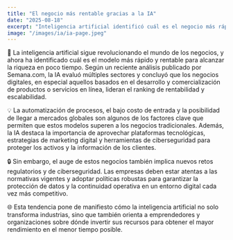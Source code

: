 ```yaml
---
title: "El negocio más rentable gracias a la IA"
date: "2025-08-18"
excerpt: "Inteligencia artificial identificó cuál es el negocio más rápido y rentable para alcanzar la riqueza."
image: "/images/ia/ia-page.jpeg"
---
```


🚀 La inteligencia artificial sigue revolucionando el mundo de los negocios, y ahora ha identificado cuál es el modelo más rápido y rentable para alcanzar la riqueza en poco tiempo. Según un reciente análisis publicado por Semana.com, la IA evaluó múltiples sectores y concluyó que los negocios digitales, en especial aquellos basados en el desarrollo y comercialización de productos o servicios en línea, lideran el ranking de rentabilidad y escalabilidad.

💡 La automatización de procesos, el bajo costo de entrada y la posibilidad de llegar a mercados globales son algunos de los factores clave que permiten que estos modelos superen a los negocios tradicionales. Además, la IA destaca la importancia de aprovechar plataformas tecnológicas, estrategias de marketing digital y herramientas de ciberseguridad para proteger los activos y la información de los clientes.

🔒 Sin embargo, el auge de estos negocios también implica nuevos retos regulatorios y de ciberseguridad. Las empresas deben estar atentas a las normativas vigentes y adoptar políticas robustas para garantizar la protección de datos y la continuidad operativa en un entorno digital cada vez más competitivo.

🌐 Esta tendencia pone de manifiesto cómo la inteligencia artificial no solo transforma industrias, sino que también orienta a emprendedores y organizaciones sobre dónde invertir sus recursos para obtener el mayor rendimiento en el menor tiempo posible.

